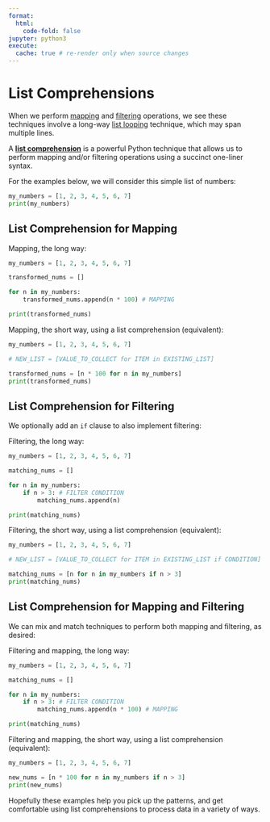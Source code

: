 ```yaml
---
format:
  html:
    code-fold: false
jupyter: python3
execute:
  cache: true # re-render only when source changes
---
```


# List Comprehensions

When we perform [mapping](./mapping.qmd) and [filtering](./filtering.qmd) operations, we see these techniques involve a long-way [list looping](for-loops.qmd) technique, which may span multiple lines.


A [**list comprehension**](https://docs.python.org/3/tutorial/datastructures.html#list-comprehensions) is a powerful Python technique that allows us to perform mapping and/or filtering operations using a succinct one-liner syntax.

For the examples below, we will consider this simple list of numbers:

```python
my_numbers = [1, 2, 3, 4, 5, 6, 7]
print(my_numbers)
```

## List Comprehension for Mapping

Mapping, the long way:

```python
my_numbers = [1, 2, 3, 4, 5, 6, 7]

transformed_nums = []

for n in my_numbers:
    transformed_nums.append(n * 100) # MAPPING

print(transformed_nums)
```

Mapping, the short way, using a list comprehension (equivalent):

```python
my_numbers = [1, 2, 3, 4, 5, 6, 7]

# NEW_LIST = [VALUE_TO_COLLECT for ITEM in EXISTING_LIST]

transformed_nums = [n * 100 for n in my_numbers]
print(transformed_nums)
```

## List Comprehension for Filtering


We optionally add an `if` clause to also implement filtering:

Filtering, the long way:

```python
my_numbers = [1, 2, 3, 4, 5, 6, 7]

matching_nums = []

for n in my_numbers:
    if n > 3: # FILTER CONDITION
        matching_nums.append(n)

print(matching_nums)
```

Filtering, the short way, using a list comprehension (equivalent):

```python
my_numbers = [1, 2, 3, 4, 5, 6, 7]

# NEW_LIST = [VALUE_TO_COLLECT for ITEM in EXISTING_LIST if CONDITION]

matching_nums = [n for n in my_numbers if n > 3]
print(matching_nums)
```

## List Comprehension for Mapping and Filtering

We can mix and match techniques to perform both mapping and filtering, as desired:

Filtering and mapping, the long way:

```python
my_numbers = [1, 2, 3, 4, 5, 6, 7]

matching_nums = []

for n in my_numbers:
    if n > 3: # FILTER CONDITION
        matching_nums.append(n * 100) # MAPPING

print(matching_nums)
```

Filtering and mapping, the short way, using a list comprehension (equivalent):

```python
my_numbers = [1, 2, 3, 4, 5, 6, 7]

new_nums = [n * 100 for n in my_numbers if n > 3]
print(new_nums)
```


Hopefully these examples help you pick up the patterns, and get comfortable using list comprehensions to process data in a variety of ways.
